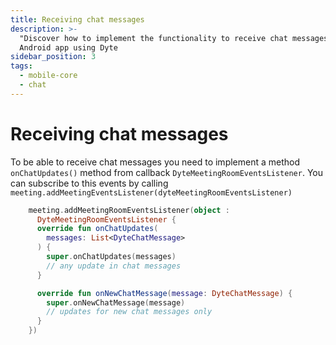 ```yaml
---
title: Receiving chat messages
description: >-
  "Discover how to implement the functionality to receive chat messages in your
  Android app using Dyte
sidebar_position: 3
tags:
  - mobile-core
  - chat
---
```


# Receiving chat messages

To be able to receive chat messages you need to implement a method
`onChatUpdates()` method from callback `DyteMeetingRoomEventsListener`. You can
subscribe to this events by calling
`meeting.addMeetingEventsListener(dyteMeetingRoomEventsListener)`

```kotlin
    meeting.addMeetingRoomEventsListener(object :
      DyteMeetingRoomEventsListener {
      override fun onChatUpdates(
        messages: List<DyteChatMessage>
      ) {
        super.onChatUpdates(messages)
        // any update in chat messages
      }

      override fun onNewChatMessage(message: DyteChatMessage) {
        super.onNewChatMessage(message)
        // updates for new chat messages only
      }
    })
```

<head>
  <title>Android Core Receiving chat messages</title>
  <meta name="description" content="Discover how to implement the functionality to receive chat messages in your Android app using Dyte, enhancing your real-time communication experience.">
</head>

